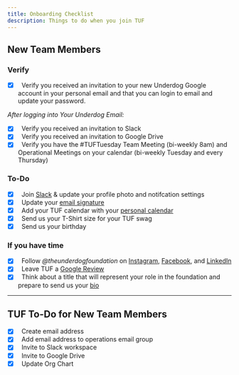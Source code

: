 ```yaml
---
title: Onboarding Checklist
description: Things to do when you join TUF
---
```



## New Team Members

### Verify

- [x] &nbsp; Verify you received an invitation to your new Underdog Google account in your personal email and that you can login to email and update your password.

_After logging into Your Underdog Email:_

- [x] &nbsp; Verify you received an invitation to Slack
- [x] &nbsp; Verify you received an invitation to Google Drive
- [x] &nbsp; Verify you have the #TUFTuesday Team Meeting (bi-weekly 8am) and Operational Meetings on your calendar (bi-weekly Tuesday and every Thursday)

### To-Do

- [x] &nbsp; Join [Slack](/technical/slack) & update your profile photo and notifcation settings
- [x] &nbsp; Update your [email signature](/technical/email-signatures)
- [x] &nbsp; Add your TUF calendar with your [personal calendar](/technical/calendars)
- [x] &nbsp; Send us your T-Shirt size for your TUF swag
- [x] &nbsp; Send us your birthday

### If you have time

- [x] &nbsp; Follow _@theunderdogfoundation_ on [Instagram](https://www.instagram.com/theunderdogfoundation/), [Facebook](https://www.facebook.com/theunderdogfoundation), and [LinkedIn](https://www.linkedin.com/company/the-underdog-foundation/)
- [x] &nbsp; Leave TUF a [Google Review](https://www.google.com/search?q=the+underdog+foundation+denver&oq=the+underdog+found&aqs=chrome.1.69i57j69i59l3j0j69i60l3.3715j0j4&sourceid=chrome&ie=UTF-8)
- [x] &nbsp; Think about a title that will represent your role in the foundation and prepare to send us your [bio](onboarding/bios)

---

## TUF To-Do for New Team Members

- [x] &nbsp; Create email address
- [x] &nbsp; Add email address to operations email group
- [x] &nbsp; Invite to Slack workspace
- [x] &nbsp; Invite to Google Drive
- [x] &nbsp; Update Org Chart
